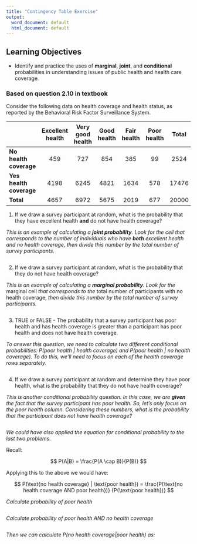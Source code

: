 ```yaml
---
title: "Contingency Table Exercise"
output:
  word_document: default
  html_document: default
---
```


## Learning Objectives

* Identify and practice the uses of **marginal**, **joint**, and **conditional** probabilities in understanding issues of public health and health care coverage.

### Based on question 2.10 in textbook

Consider the following data on health coverage and health status, as reported by the Behavioral Risk Factor Surveillance System. 


|                       | Excellent health| Very good health| Good health| Fair health| Poor health| Total |
|:----------------------|:---------:|:---------:|:----:|:----:|:----:|:-----:|
|**No health coverage** |459        |727        |854   |385   |99    |2524   |
|**Yes health coverage**|4198       |6245       |4821  |1634  |578   |17476  |
|**Total**              |4657       |6972       |5675  |2019  |677   |20000  |

1. If we draw a survey participant at random, what is the probability that they have excellent health **and** do not have health coverage?

*This is an example of calculating a **joint probability**. Look for the cell that corresponds to the number of individuals who have **both** excellent health and no health coverage, then divide this number by the total number of survey participants.*

\bigskip
\bigskip

```r

```

2. If we draw a survey participant at random, what is the probability that they do not have health coverage?

*This is an example of calculating a **marginal probability**. Look for the* marginal cell *that corresponds to the* total number of participants with no health coverage, *then divide this number by the total number of survey participants.*

\bigskip
\bigskip

```r

```


3. TRUE or FALSE - The probability that a survey participant has poor health and has health coverage is greater than a participant has poor health and does not have health coverage.

*To answer this question, we need to calculate two different conditional probabilities: P(poor health | health coverage)  and P(poor health | no health coverage). To do this, we'll need to focus on each of the health coverage rows separately.*

\bigskip
\bigskip

```r

```


4. If we draw a survey participant at random and determine they have poor health, what is the probability that they do not have health coverage? 

*This is another conditional probability question. In this case, we are **given** the fact that the survey participant has poor health. So, let's only focus on the poor health column. Considering these numbers, what is the probability that the participant does not have health coverage?*

\bigskip
\bigskip

```r

```

*We could have also applied the equation for conditional probability to the last two problems.* 

Recall:

$$
P(A|B) = \frac{P(A \cap B)}{P(B)}
$$

Applying this to the above we would have:

$$
P(\text{no health coverage} | \text{poor health}) = \frac{P(\text{no health coverage AND poor health})} {P(\text{poor health})}
$$

*Calculate probability of poor health*

\bigskip
\bigskip


```r

```

*Calculate probability of poor health AND no health coverage*

\bigskip
\bigskip


```r

```

*Then we can calculate $P(\text{no health coverage} | \text{poor health})$ as:*

\bigskip
\bigskip


```r

```



